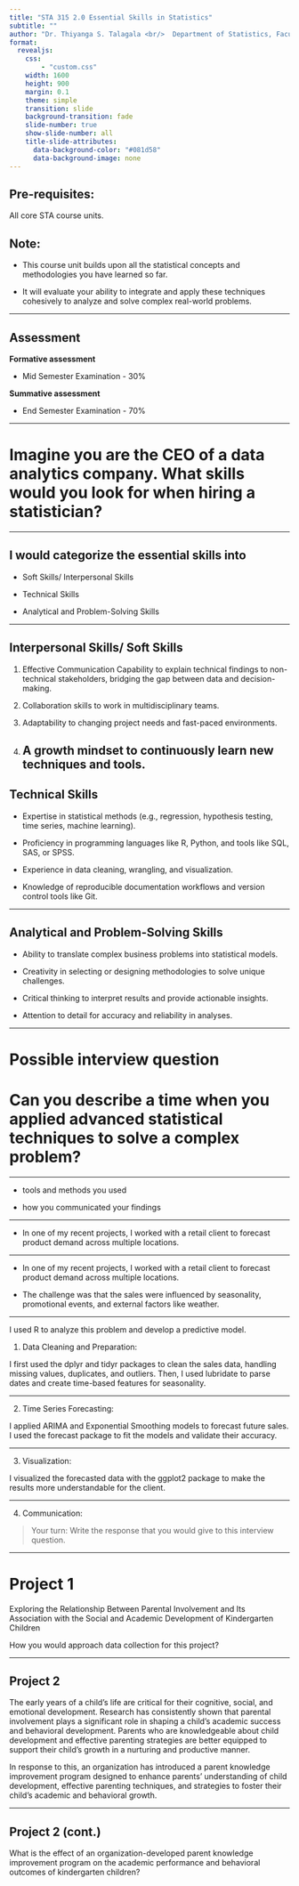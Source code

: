```yaml
---
title: "STA 315 2.0 Essential Skills in Statistics"
subtitle: ""
author: "Dr. Thiyanga S. Talagala <br/>  Department of Statistics, Faculty of Applied Sciences <br/> University of Sri Jayewardenepura, Sri Lanka"
format:
  revealjs:
    css:
        - "custom.css"
    width: 1600
    height: 900
    margin: 0.1
    theme: simple
    transition: slide
    background-transition: fade
    slide-number: true
    show-slide-number: all
    title-slide-attributes: 
      data-background-color: "#081d58"
      data-background-image: none
---
```


## Pre-requisites:

All core STA course units.


## Note:

- This course unit builds upon all the statistical concepts and methodologies you have learned so far. 

- It will evaluate your ability to integrate and apply these techniques cohesively to analyze and solve complex real-world problems.

---

## Assessment


**Formative assessment**

- Mid Semester Examination - 30\%

**Summative assessment**

- End Semester Examination - 70\%

---


# Imagine you are the CEO of a data analytics company. What skills would you look for when hiring a statistician?



---

##  I would categorize the essential skills into 

- Soft Skills/  Interpersonal Skills

- Technical Skills

- Analytical and Problem-Solving Skills

---

##  Interpersonal Skills/ Soft Skills

1. Effective Communication
    Capability to explain technical findings to non-technical stakeholders, bridging the gap between data and decision-making.

2. Collaboration skills to work in multidisciplinary teams.

3. Adaptability to changing project needs and fast-paced environments.

4. A growth mindset to continuously learn new techniques and tools.
---

## Technical Skills

- Expertise in statistical methods (e.g., regression, hypothesis testing, time series, machine learning).

- Proficiency in programming languages like R, Python, and tools like SQL, SAS, or SPSS.

- Experience in data cleaning, wrangling, and visualization.

- Knowledge of reproducible documentation workflows and version control tools like Git.

---

## Analytical and Problem-Solving Skills

- Ability to translate complex business problems into statistical models.

- Creativity in selecting or designing methodologies to solve unique challenges.

- Critical thinking to interpret results and provide actionable insights.

- Attention to detail for accuracy and reliability in analyses.

---

# Possible interview question


# Can you describe a time when you applied advanced statistical techniques to solve a complex problem? 


---



- tools and methods you used 

- how you communicated your findings 

---

- In one of my recent projects, I worked with a retail client to forecast product demand across multiple locations.

---

- In one of my recent projects, I worked with a retail client to forecast product demand across multiple locations.

 
- The challenge was that the sales were influenced by seasonality, promotional events, and external factors like weather. 

---

I used R to analyze this problem and develop a predictive model. 


1. Data Cleaning and Preparation:

I first used the dplyr and tidyr packages to clean the sales data, handling missing values, duplicates, and outliers. Then, I used lubridate to parse dates and create time-based features for seasonality.

---

2. Time Series Forecasting:

I applied ARIMA and Exponential Smoothing models to forecast future sales. I used the forecast package to fit the models and validate their accuracy.

---

3. Visualization:

I visualized the forecasted data with the ggplot2 package to make the results more understandable for the client.

---

4. Communication:

> Your turn: Write the response that you would give to this interview question.


---

# Project 1

Exploring the Relationship Between Parental Involvement and Its Association with the Social and Academic Development of Kindergarten Children


How you would approach data collection for this project?




---

## Project 2

The early years of a child's life are critical for their cognitive, social, and emotional development. Research has consistently shown that parental involvement plays a significant role in shaping a child’s academic success and behavioral development. Parents who are knowledgeable about child development and effective parenting strategies are better equipped to support their child’s growth in a nurturing and productive manner.

In response to this, an organization has introduced a parent knowledge improvement program designed to enhance parents’ understanding of child development, effective parenting techniques, and strategies to foster their child's academic and behavioral growth.

---

## Project 2 (cont.)

What is the effect of an organization-developed parent knowledge improvement program on the academic performance and behavioral outcomes of kindergarten children?